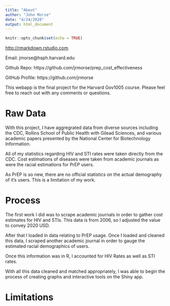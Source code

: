 ```yaml
---
title: "About"
author: "John Morse"
date: "4/24/2020"
output: html_document
---
```


```r
knitr::opts_chunk$set(echo = TRUE)
```

<http://rmarkdown.rstudio.com>.

Email: jmorse@hsph.harvard.edu

Github Repo: https://github.com/jrmorse/prep_cost_effectiveness

GitHub Profile: https://github.com/jrmorse

This webapp is the final project for the Harvard Gov1005 course. Please feel free to reach out with any comments or questions.

# Raw Data

With this project, I have aggregrated data from diverse sources including
the CDC, Rollins School of Public Health with Gilead Sciences, and various academic
papers presented by the National Center for Biotechnology Information.

All of my statistics regarding HIV and STI rates were taken directly from the CDC. Cost estimations of diseases were taken from academic journals as were the racial estimations for PrEP users.

As PrEP is so new, there are no official statistics on the actual demography of it's users. This is a limitation of my work.

# Process

The first work I did was to scrape academic journals in order to gather cost estimates for HIV and STIs. This data is from 2006, so I adjusted the value to convey 2020 USD. 

After that I loaded in data relating to PrEP usage. Once I loaded and cleaned this data, I scraped another academic journal in order to gauge the estimated racial demographics of users. 

Once this information was in R, I accounted for HIV Rates as well as STI rates. 

With all this data cleaned and matched appropriately, I was able to begin the process of creating graphs and interactive tools on the Shiny app.

# Limitations
